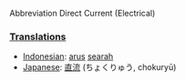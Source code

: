 Abbreviation
Direct Current (Electrical)

===[[Translation]]s===

*[[Indonesian]]: [[arus]] [[arah|searah]]
*[[Japanese]]: [[直流]] (ちょくりゅう, chokuryū)